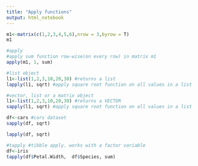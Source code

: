 ```yaml
---
title: "Apply functions"
output: html_notebook
---
```


```r
m1<-matrix(c(1,2,3,4,5,6),nrow = 3,byrow = T)
m1
```


```r
#apply
#apply sum function row-wise(on every row) in matrix m1
apply(m1, 1, sum)
```


```r

#list object
l1<-list(1,2,3,10,20,30) #returns a list
lapply(l1, sqrt) #apply square root function on all values in a list
```


```r
#vector, list or a matrix object
l1<-list(1,2,3,10,20,30) #returns a VECTOR
sapply(l1, sqrt) #apply square root function on all values in a list
```


```r
df<-cars #cars dataset
sapply(df, sqrt)
```


```r
lapply(df, sqrt)

```


```r
#tapply #tibble apply. works with a factor variable
df<-iris
tapply(df$Petal.Width,  df$Species, sum)
```


```r
```


```r
```


```r
```


```r
```

